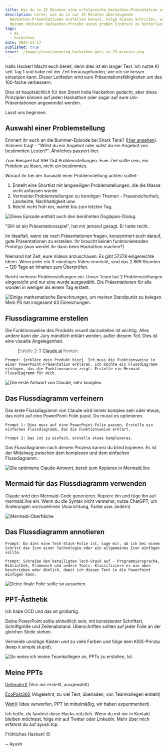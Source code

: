 ```yaml
---
title: Wie du in 25 Minuten eine erfolgreiche Hackathon-Präsentation erstellst
description: Lerne, wie du in nur 25 Minuten überzeugende
  Hackathon-Präsentationen erstellen kannst. Folge diesen Schritten, um mit
  deinem nächsten Hackathon-Projekt einen großen Eindruck zu hinterlassen.
tags:
  - ai
  - hackathon
date: 2024-11-17
published: true
cover: ./images/cover/winning-hackathon-ppts-in-25-minutes.png
---
```


Hallo Hacker! Macht euch bereit, denn dies ist ein langer Text. Ich nutze KI seit Tag 1 und habe mit der Zeit herausgefunden, wie ich sie besser einsetzen kann. Dieser Leitfaden wird eure Präsentationsfähigkeiten um das 100-fache verbessern.

Dies ist hauptsächlich für den Smart India Hackathon gedacht, aber diese Prinzipien können auf jeden Hackathon oder sogar auf eure Uni-Präsentationen angewendet werden.

Lasst uns beginnen.

## Auswahl einer Problemstellung

Erinnert ihr euch an die Bummer-Episode bei Shark Tank? ([Hier ansehen](https://www.youtube.com/watch?v=-YKPurvIpuY)). Ashneer fragt - "Willst du ein Angebot oder willst du ein Angebot von bestimmten Leuten?". Ähnliches passiert hier.

Zum Beispiel hat SIH 254 Problemstellungen. Euer Ziel sollte sein, ein Problem zu lösen, nicht ein bestimmtes.

Worauf ihr bei der Auswahl einer Problemstellung achten solltet:

1. Erstellt eine Shortlist mit langweiligen Problemstellungen, die die Masse nicht anfassen würde.
2. Vermeidet Problemstellungen zu trendigen Themen - Frauensicherheit, Landwirte, Nachhaltigkeit usw.
3. Reicht nicht früh ein, wartet bis zum letzten Tag.

![Diese Episode enthält auch den berühmten Doglapan-Dialog.](https://img.notionusercontent.com/s3/prod-files-secure%2F06a18ff1-f382-4316-8663-7d740de7fd33%2Fe70b16d2-54de-449b-8465-c320724a7feb%2FA85E87AC-B410-4374-A8C9-60C116548009.png/size/w=2000?exp=1740552207&sig=Atu8hJJ_W7kToHDKdbsdpZlXJBkRyXaOhfni5KsqH3E)

"SIH ist ein Präsentationsspiel", hat mir jemand gesagt. Er hatte recht.

Im Idealfall, wenn sie nach Präsentationen fragen, konzentriert euch darauf, gute Präsentationen zu erstellen. Ihr braucht keinen funktionierenden Prototyp (was werdet ihr dann beim Hackathon machen?)

Niemand hat Zeit, eure Videos anzuschauen. Es gibt 57378 eingereichte Ideen. Wenn jeder ein 3-minütiges Video einreicht, sind das 2.869 Stunden ~ 120 Tage an Inhalten zum Überprüfen.

Reicht mehrere Problemstellungen ein. Unser Team hat 2 Problemstellungen eingereicht und nur eine wurde ausgewählt. Die Präsentationen für alle wurden in weniger als einem Tag erstellt.

![Einige mathematische Berechnungen, um meinen Standpunkt zu belegen. Mein PS hat insgesamt 63 Einreichungen.](https://img.notionusercontent.com/s3/prod-files-secure%2F06a18ff1-f382-4316-8663-7d740de7fd33%2F94a9a21f-547d-44ad-856c-9c0a17aaaf9a%2F3CDC0362-1827-4945-AE7D-3384612DB71D.png/size/w=2000?exp=1740552106&sig=cGK-0aoUilelrfckbx3_wsH7ObezS7TCqTIvU8XaXxo)

## Flussdiagramme erstellen

Die Funktionsweise des Produkts visuell darzustellen ist wichtig. Alles andere kann der Jury mündlich erklärt werden, außer diesem Teil. Dies ist eine visuelle Angelegenheit.

> Erstelle 2-3 [Claude.ai](http://Claude.ai) Konten.

`Prompt: {erkläre dein Produkt hier}. Ich muss die Funktionsweise in einer PowerPoint-Präsentation erklären. Ich möchte ein Flussdiagramm einfügen, das die Funktionsweise zeigt. Erstelle ein Mermaid-Flussdiagramm für mich.`

![Die erste Antwort von Claude, sehr komplex.](https://img.notionusercontent.com/s3/prod-files-secure%2F06a18ff1-f382-4316-8663-7d740de7fd33%2Fba8d28a2-4638-474a-9d58-0fec0d4aa13f%2FFCA6C17C-6D3F-40F1-A549-21E8B4C2FDC3.png/size/w=2000?exp=1740552183&sig=Ud-Q21WEXpflOssr10V6z6witpMSCcTMiMD0V-AUVIM)

## Das Flussdiagramm verfeinern

Das erste Flussdiagramm von Claude wird immer komplex sein oder etwas, das nicht auf eine PowerPoint-Folie passt. Du musst es optimieren.

`Prompt 1: Dies muss auf eine PowerPoint-Folie passen. Erstelle ein einfaches Flussdiagramm, das die Funktionsweise erklärt.`

`Prompt 2: Das ist zu einfach, erstelle etwas komplexeres.`

Das Flussdiagramm nach diesem Prozess kannst du blind kopieren. Es ist der Mittelweg zwischen dem komplexen und dem einfachen Flussdiagramm.

![Die optimierte Claude-Antwort, bereit zum Kopieren in Mermaid.live](https://sticky-alder-474.notion.site/image/https%3A%2F%2Fprod-files-secure.s3.us-west-2.amazonaws.com%2F06a18ff1-f382-4316-8663-7d740de7fd33%2Fc3a0ceba-98b8-473a-84f0-e4a2d42c55ef%2F44AB682D-E8D7-4230-AE74-F6F827C3A0EB.png?table=block&id=13e257e9-63e7-80cb-ad25-e441d1bb4823&spaceId=06a18ff1-f382-4316-8663-7d740de7fd33&width=2000&userId=&cache=v2)

## Mermaid für das Flussdiagramm verwenden

Claude wird den Mermaid-Code generieren. Kopiere ihn und füge ihn auf mermaid.live ein. Wenn du die Syntax nicht verstehst, nutze ChatGPT, um Änderungen vorzunehmen (Ausrichtung, Farbe usw. ändern)

![Mermaid-Oberfläche](https://sticky-alder-474.notion.site/image/https%3A%2F%2Fprod-files-secure.s3.us-west-2.amazonaws.com%2F06a18ff1-f382-4316-8663-7d740de7fd33%2F4a31be38-ed8d-4b1c-81f0-6ad58aafd477%2F24E52CE2-A0D4-4551-8975-7022B363A94F.png?table=block&id=13e257e9-63e7-805f-bb12-de05762948d8&spaceId=06a18ff1-f382-4316-8663-7d740de7fd33&width=2000&userId=&cache=v2)

## Das Flussdiagramm annotieren

`Prompt: Da dies eine Tech-Stack-Folie ist, sage mir, ob ich bei einem Schritt das Icon einer Technologie oder ein allgemeines Icon einfügen sollte.`

`Prompt: Schreibe den beteiligten Tech-Stack auf - Programmiersprache, Bibliothek, Framework und andere Tools. Klassifiziere es wie oben beschrieben oder ähnlich, damit ich diesen Text in die PowerPoint einfügen kann.`

![Deine finale Folie sollte so aussehen.](https://sticky-alder-474.notion.site/image/https%3A%2F%2Fprod-files-secure.s3.us-west-2.amazonaws.com%2F06a18ff1-f382-4316-8663-7d740de7fd33%2F9820ac8f-98c4-45d3-a45a-e27129ca5ec2%2F18E28EC5-9ABC-482E-9769-508F13DB7C5B.png?table=block&id=13e257e9-63e7-8074-88d9-f90b664e5f61&spaceId=06a18ff1-f382-4316-8663-7d740de7fd33&width=2000&userId=&cache=v2)

## PPT-Ästhetik

Ich habe OCD und das ist großartig.

Deine PowerPoint sollte einheitlich sein, mit konsistenter Schriftart, Schriftgröße und Zeilenabstand. Überschriften sollten auf jeder Folie an der gleichen Stelle stehen.

Vermeide unnötige Kästen und zu viele Farben und folge dem KISS-Prinzip (keep it simple stupid).

![So weise ich meine Teamkollegen an, PPTs zu erstellen, lol.](https://sticky-alder-474.notion.site/image/https%3A%2F%2Fprod-files-secure.s3.us-west-2.amazonaws.com%2F06a18ff1-f382-4316-8663-7d740de7fd33%2Fc933bf0a-0e5a-4385-a00c-06cc339536fe%2Fimage.png?table=block&id=13e257e9-63e7-80c9-977c-da2ad92bbe27&spaceId=06a18ff1-f382-4316-8663-7d740de7fd33&width=2000&userId=&cache=v2)

## Meine PPTs

[DefenderX](https://www.canva.com/design/DAGRMxzqaz4/iIb2tHZ5MFQ9K9hnfKH_Mg/edit?utm_content=DAGRMxzqaz4&utm_campaign=designshare&utm_medium=link2&utm_source=sharebutton) (Von mir erstellt, ausgewählt)

[EcoPost360](https://www.canva.com/design/DAGQQo0NPFw/NPthfmJex6_Xn58g8OCNDQ/edit?utm_content=DAGQQo0NPFw&utm_campaign=designshare&utm_medium=link2&utm_source=sharebutton) (Abgelehnt, zu viel Text, überladen, von Teamkollegen erstellt)

[WattX](https://drive.google.com/file/d/1_mBOBu1H_uFxyRVf1tNd8noixiy2xZd2/view?usp=sharing) (Idee verworfen, PPT ist mittelmäßig, wir haben experimentiert)

Ich hoffe, du fandest diese Hacks nützlich. Wenn du mit mir in Kontakt bleiben möchtest, folge mir auf Twitter oder LinkedIn. Mehr über mich erfährst du auf ayush.top.

Fröhliches Hacken! 😊

~ Ayush
